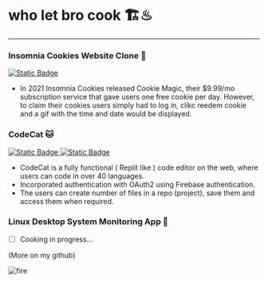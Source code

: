 # who let bro cook 🏗️♨
---
### Insomnia Cookies Website Clone 🍪  

[![Static Badge](https://img.shields.io/badge/%2F-repo-grey?logo=github&labelColor=%23818181&color=%23008282)
](https://github.com/themoahmed/cookiemonster)

- In 2021 Insomnia Cookies released Cookie Magic, their $9.99/mo subscription service that gave users one free cookie per day. However, to claim their cookies users simply had to log in, clikc reedem cookie and a gif with the time and date would be displayed.


### CodeCat 🐱

[![Static Badge](https://img.shields.io/badge/%2F-repo-grey?logo=github&labelColor=%23818181&color=%23008282)
](https://github.com/usedeep/codecat)
[![Static Badge](https://img.shields.io/badge/%F0%9F%91%80-view%20demo-grey?labelColor=%23818181&color=%23000080)
](https://codecat-five.vercel.app/) 

- CodeCat is a fully functional ( Replit like ) code editor on the web, where users can code in over 40 languages.
- Incorporated authentication with OAuth2 using Firebase authentication.
- The users can create number of files in a repo (project), save them and access them when required.



### Linux Desktop System Monitoring App 🐧

* [ ] Cooking in progress...

(More on my github)


<div style={{ width: '100%' }}>
  <img src="https://web.archive.org/web/20091026224503im_/http://geocities.com/kingofthenet86/images/displayvxcvx.gif" alt="fire" style={{ width: '99%', display: 'block', margin: 'auto' }} />
</div>